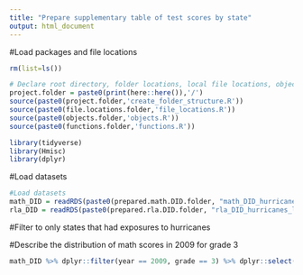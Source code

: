 ```yaml
---
title: "Prepare supplementary table of test scores by state"
output: html_document 
---
```


#Load packages and file locations
```r
rm(list=ls())

# Declare root directory, folder locations, local file locations, objects, and functions
project.folder = paste0(print(here::here()),'/')
source(paste0(project.folder,'create_folder_structure.R'))
source(paste0(file.locations.folder,'file_locations.R'))
source(paste0(objects.folder,'objects.R'))
source(paste0(functions.folder,'functions.R'))

library(tidyverse)
library(Hmisc)
library(dplyr)
```

#Load datasets
```r
#Load datasets
math_DID = readRDS(paste0(prepared.math.DID.folder, "math_DID_hurricanes_lagged.rds"))
rla_DID = readRDS(paste0(prepared.rla.DID.folder, "rla_DID_hurricanes_lagged.rds"))
```

#Filter to only states that had exposures to hurricanes


#Describe the distribution of math scores in 2009 for grade 3
```r
math_DID %>% dplyr::filter(year == 2009, grade == 3) %>% dplyr::select(gcs_mn_all) %>% describe()
```


